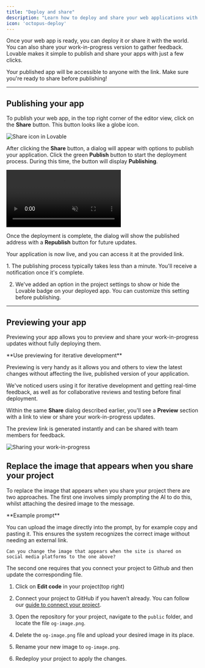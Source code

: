 ```yaml
---
title: "Deploy and share"
description: "Learn how to deploy and share your web applications with Lovable"
icon: 'octopus-deploy'
---
```


Once your web app is ready, you can deploy it or share it with the world. You can also share your work-in-progress version to gather feedback. Lovable makes it simple to publish and share your apps with just a few clicks.&#x20;

<Tip>
  Your published app will be accessible to anyone with the link. Make sure
  you're ready to share before publishing!
</Tip>

***

## Publishing your app

To publish your web app, in the top right corner of the editor view, click on the **Share** button. This button looks like a globe icon.

<Frame>
  <img src="/assets/share-icon.png" alt="Share icon in Lovable" />
</Frame>

After clicking the **Share** button, a dialog will appear with options to publish your application. Click the green **Publish** button to start the deployment process. During this time, the button will display **Publishing**.

<Frame>
  <video autoPlay controls loop muted>
    <source src="/assets/videos/video-publish-republish.mp4" type="video/mp4" />
  </video>
</Frame>

Once the deployment is complete, the dialog will show the published address with a **Republish** button for future updates.

Your application is now live, and you can access it at the provided link.

<Note>
  1. The publishing process typically takes less than a minute. You'll receive a
     notification once it's complete.

  2. We've added an option in the project settings to show or hide the Lovable badge on your deployed app. You can customize this setting before publishing.
</Note>

***

## Previewing your app

Previewing your app allows you to preview and share your work-in-progress updates without fully deploying them.

<Info>
  **Use previewing for iterative development**

  Previewing is very handy as it allows you and others to view the latest changes without affecting the live, published version of your application.

  We've noticed users using it for iterative development and getting real-time feedback, as well as for collaborative reviews and testing before final deployment.
</Info>

Within the same **Share** dialog described earlier, you'll see a **Preview** section with a link to view or share your work-in-progress updates.

The preview link is generated instantly and can be shared with team members for feedback.

<Frame>
  <img src="/assets/share-preview.png" alt="Sharing your work-in-progress" />
</Frame>

## Replace the image that appears when you share your project

To replace the image that appears when you share your project there are two approaches. The first one involves simply prompting the AI to do this, whilst attaching the desired image to the message. 

<Note>
  **Example prompt**

  You can upload the image directly into the prompt, by for example copy and pasting it. This ensures the system recognizes the correct image without needing an external link.

  ```
  Can you change the image that appears when the site is shared on social media platforms to the one above?
  ```
</Note>

The second one requires that you connect your project to Github and then update the corresponding file. 

1. Click on **Edit code** in your project(top right)

2. Connect your project to GitHub if you haven’t already. You can follow our [guide to connect your project](https://docs.lovable.dev/integrations/git-integration). 

3. Open the repository for your project, navigate to the `public` folder, and locate the file `og-image.png`.

4. Delete the `og-image.png` file and upload your desired image in its place.

5. Rename your new image to `og-image.png`.

6. Redeploy your project to apply the changes.
